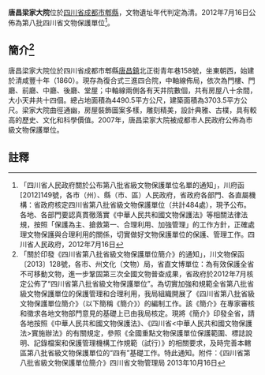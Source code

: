 {{msg:四川省文物保護單位
|名稱 = 唐昌梁家大院
|編號 = 100
|圖片 = 
|級別 = S8
|分類 = 
|時代 = [[清代|清代]]
|地点 = [[四川省|四川省]][[成都市|成都市]][[郫縣|郫縣]]
|坐標 =
|登錄 = 2012年7月16日
}}
'''唐昌梁家大院'''位於[[四川省|四川省]][[成都市|成都市]][[郫縣|郫縣]]，文物遺址年代判定為清。2012年7月16日公佈為第八批四川省文物保護單位<ref>「四川省人民政府關於公布第八批省級文物保護單位名單的通知」，川府函[2012]149號，各市（州）、縣（市、區）人民政府，省政府各部門、各直屬機構：省政府核定四川省第八批省級文物保護單位（共計484處），現予公布。各地、各部門要認真貫徹落實《中華人民共和國文物保護法》等相關法律法規，按照「保護為主、搶救第一、合理利用、加強管理」的工作方針，正確處理文物保護與合理利用的關係，切實做好文物保護單位的保護、管理工作。四川省人民政府，2012年7月16日</ref>。
== 簡介<ref>「關於印發《四川省第八批省級文物保護單位簡介》的通知」，川文物保函〔2013〕128號，各市、州文化（文物）局，省直文博單位：為有效保護全省不可移動文物，進一步鞏固第三次全國文物普查成果，省政府於2012年7月核定公佈了“四川省第八批省級文物保護單位”。為切實加強和規範全省第八批省級文物保護單位的保護管理和合理利用，我局組織開展了《四川省第八批省級文物保護單位簡介》（以下簡稱《簡介》）的編制工作。該《簡介》在專家審核和徵求各地文物部門意見的基礎上已由我局核定。現將《簡介》印發全省，請各地按照《中華人民共和國文物保護法》、《四川省<中華人民共和國文物保護法>實施辦法》的有關規定，參照《全國重點文物保護單位保護範圍、標誌說明、記錄檔案和保護管理機構工作規範（試行）》的相關要求，及時完善本轄區第八批省級文物保護單位的“四有”基礎工作。特此通知。附件：《四川省第八批省級文物保護單位簡介》四川省文物管理局  2013年10月16日</ref> ==
唐昌梁家大院位於四川省成都市郫縣[[唐昌鎮|唐昌鎮]]北正街青年巷158號，坐東朝西，始建於清咸豐十年（1860）。現存為復合式三進四合院，中軸線佈局，依次為門樓、門廳、前廳、中廳、後廳、堂屋；中軸線兩側各有天井院數個，共有房屋八十余間，大小天井共十四個。總占地面積為4490.5平方公尺，建築面積為3703.5平方公尺。梁家大院曲徑通幽，房屋裝飾圖案多樣，雕刻精美，設計典雅、古樸，具有較高的歷史、文化和科學價值。2007年，唐昌梁家大院被成都市人民政府公佈為市級文物保護單位。
==註釋==
{{reflist}}
{{文物保護單位小作品}}